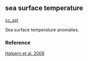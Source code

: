 ## sea surface temperature

[cc_sst](https://github.com/OHI-Science/mhi/blob/master/region2017/layers/)

Sea surface temperature anomalies.

### Reference

[Halpern et al. 2008](http://www.oceanhealthindex.org/methodology/components)
